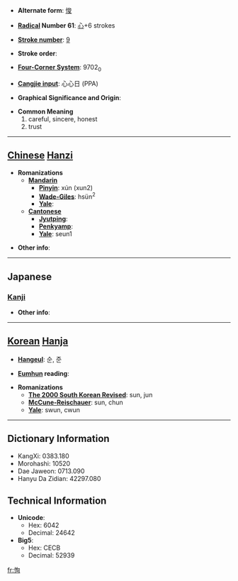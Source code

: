 * '''Alternate form''': [[悛]]

* '''[[Wiktionary:Chinese radical index| Radical]] Number 61''': [[Wiktionary:Chinese radical index 心|心]]+6 strokes

* '''[[Wiktionary:Chinese total strokes index|Stroke number]]''': [[Wiktionary:Chinese total strokes index 9|9]]

* '''Stroke order''': 

* '''[[Wiktionary:Chinese four corner index|Four-Corner System]]''': 9702<sub>0</sub>

* '''[[Wiktionary:Chinese Cangjie index|Cangjie input]]''': 心心日 (PPA)

* '''Graphical Significance and Origin''': 

* '''Common Meaning'''
*#careful, sincere, honest
*# trust


----

== [[Chinese]] [[Hanzi]] ==

* '''Romanizations'''
** '''[[Mandarin]]'''
*** '''[[Pinyin]]''': xún (xun2)
*** '''[[Wade-Giles]]''': hsün<sup>2</sup>
*** '''[[Yale]]''': 
** '''[[Cantonese]]'''
*** '''[[Jyutping]]''':
*** '''[[Penkyamp]]''': 
*** '''[[Yale]]''': seun1

* '''Other info''': 

----

==Japanese==
===[[Kanji]]===
{{kanji|on readings=[[じゅん]] (jun), [[しゅん]] (shun)
|kun readings=[[まこと]] (makoto)
}}

* '''Other info''':  

----

== [[Korean]] [[Hanja]] ==

* '''[[Hangeul]]''': 순, 준

* '''[[Eumhun]] reading''': 

* '''Romanizations'''
** '''[[The 2000 South Korean Revised Romanization|The 2000 South Korean Revised]]''': sun, jun
** '''[[McCune-Reischauer]]''': sun, chun
** '''[[Yale]]''': swun, cwun

----

== Dictionary Information ==

* KangXi: 0383.180
* Morohashi: 10520
* Dae Jaweon: 0713.090
* Hanyu Da Zidian: 42297.080

== Technical Information ==

* '''Unicode''':
** Hex: 6042
** Decimal: 24642
* '''Big5''':
** Hex: CECB
** Decimal: 52939

[[fr:恂]]